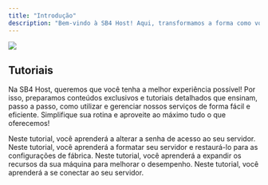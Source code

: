 ```yaml
---
title: "Introdução"
description: "Bem-vindo à SB4 Host! Aqui, transformamos a forma como você experimenta a hospedagem. Nosso foco é combinar tecnologia de ponta com um suporte verdadeiramente humano, garantindo que sua aplicação funcione com desempenho e segurança em qualquer cenário.Com monitoramento ativo e soluções proativas, antecipamos problemas antes que eles cheguem até você. Na SB4 Host, não oferecemos apenas hospedagem, entregamos tranquilidade e confiabilidade para que você foque no que realmente importa: fazer o seu negócio crescer."
---
```


<img classname="block dark:hidden" src="/Screenshot_2.png" />

## Tutoriais 

Na SB4 Host, queremos que você tenha a melhor experiência possível! Por isso, preparamos conteúdos exclusivos e tutoriais detalhados que ensinam, passo a passo, como utilizar e gerenciar nossos serviços de forma fácil e eficiente. Simplifique sua rotina e aproveite ao máximo tudo o que oferecemos!

<CardGroup cols={2}>
  <Card title="Modificar a senha" icon="key" color="blue" href="tutoriais/editvps">
    Neste tutorial, você aprenderá a alterar a senha de acesso ao seu servidor.
  </Card>

  <Card title="Formatar seu servidor" icon="windows" color="blue" href="https://sb4.mintlify.app/tutoriais/formatar">
    Neste tutorial, você aprenderá a formatar seu servidor e restaurá-lo para as configurações de fábrica.
  </Card>

  <Card title="Upgrade" icon="circle-up" color="blue" href="https://sb4.mintlify.app/tutoriais/upgrade">
    Neste tutorial, você aprenderá a expandir os recursos da sua máquina para melhorar o desempenho.
  </Card>

  <Card title="Conexão com o servidor" icon="network-wired" color="blue" href="https://sb4.mintlify.app/tutoriais/connect">
    Neste tutorial, você aprenderá a se conectar ao seu servidor.
  </Card>
</CardGroup>